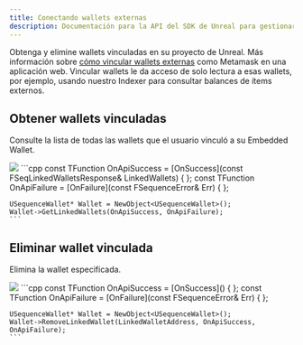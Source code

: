 ```yaml
---
title: Conectando wallets externas
description: Documentación para la API del SDK de Unreal para gestionar sesiones en la infraestructura de Sequence orientada a juegos web3.
---
```


Obtenga y elimine wallets vinculadas en su proyecto de Unreal. Más información sobre [cómo vincular wallets externas](/solutions/wallets/developers/embedded-wallet/wallet-linking) como Metamask en una aplicación web.
Vincular wallets le da acceso de solo lectura a esas wallets, por ejemplo, usando nuestro Indexer para consultar balances de ítems externos.

## Obtener wallets vinculadas
Consulte la lista de todas las wallets que el usuario vinculó a su Embedded Wallet.

<Tabs>
  <Tab title="Blueprint">
    <Frame>
      <img src="/images/unreal/get_linked_wallets.png" />
    </Frame>
  </Tab>

  <Tab title="C++">
    ```cpp
    const TFunction<void (FSeqLinkedWalletsResponse)> OnApiSuccess = [OnSuccess](const FSeqLinkedWalletsResponse& LinkedWallets) { };
    const TFunction<void (FSequenceError)> OnApiFailure = [OnFailure](const FSequenceError& Err) { };

    USequenceWallet* Wallet = NewObject<USequenceWallet>();
    Wallet->GetLinkedWallets(OnApiSuccess, OnApiFailure);
    ```
  </Tab>
</Tabs>

## Eliminar wallet vinculada
Elimina la wallet especificada.

<Tabs>
  <Tab title="Blueprint">
    <Frame>
      <img src="/images/unreal/remove_linked_wallets.png" />
    </Frame>
  </Tab>

  <Tab title="C++">
    ```cpp
    const TFunction<void()> OnApiSuccess = [OnSuccess]() { };
    const TFunction<void (FSequenceError)> OnApiFailure = [OnFailure](const FSequenceError& Err) { };

    USequenceWallet* Wallet = NewObject<USequenceWallet>();
    Wallet->RemoveLinkedWallet(LinkedWalletAddress, OnApiSuccess, OnApiFailure);
    ```
  </Tab>
</Tabs>